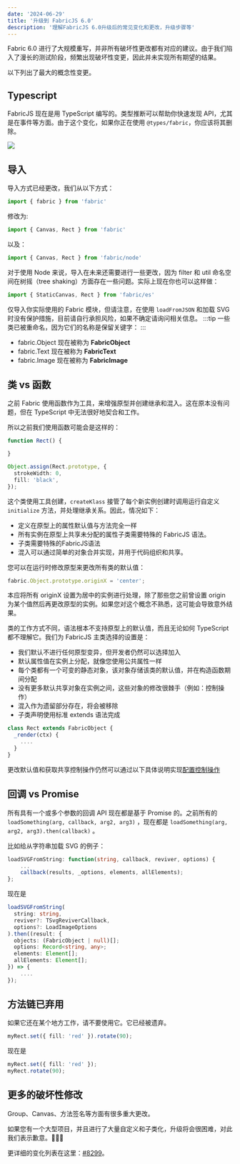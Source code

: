 ```yaml
---
date: '2024-06-29'
title: '升级到 FabricJS 6.0'
description: '理解FabricJS 6.0升级后的常见变化和更改，升级步骤等'
---
```


Fabric 6.0 进行了大规模重写，并非所有破坏性更改都有对应的建议。由于我们陷入了漫长的测试阶段，频繁出现破坏性变更，因此并未实现所有期望的结果。

以下列出了最大的概念性变更。


## Typescript

FabricJS 现在是用 TypeScript 编写的。类型推断可以帮助你快速发现 API，尤其是在事件等方面。由于这个变化，如果你正在使用 `@types/fabric`，你应该将其删除。

![](/article_assets/autocomplete.gif)
## 导入

导入方式已经更改，我们从以下方式：

```js
import { fabric } from 'fabric'
```

修改为:

```js
import { Canvas, Rect } from 'fabric'
```

以及：

```js
import { Canvas, Rect } from 'fabric/node'
```

对于使用 Node 来说，导入在未来还需要进行一些更改，因为 filter 和 util 命名空间在树摇（tree shaking）方面存在一些问题。实际上现在你也可以这样做：

```js
import { StaticCanvas, Rect } from 'fabric/es'
```

仅导入你实际使用的 Fabric 模块，但请注意，在使用 `loadFromJSON` 和加载 SVG 时没有保护措施，目前请自行承担风险，如果不确定请询问相关信息。
:::tip
一些类已被重命名，因为它们的名称是保留关键字：
:::

- fabric.Object 现在被称为 **FabricObject**
- fabric.Text 现在被称为 **FabricText**
- fabric.Image 现在被称为 **FabricImage**

## 类 vs 函数

之前 Fabric 使用函数作为工具，来增强原型并创建继承和混入。这在原本没有问题，但在 TypeScript 中无法很好地契合和工作。

所以之前我们使用函数可能会是这样的：

```ts
function Rect() {

}

Object.assign(Rect.prototype, {
  strokeWidth: 0,
  fill: 'black',
});

```

这个类使用工具创建，`createKlass` 接管了每个新实例创建时调用运行自定义 `initialize` 方法，并处理继承关系。因此，情况如下：

- 定义在原型上的属性默认值与方法完全一样
- 所有实例在原型上共享未分配的属性子类需要特殊的 FabricJS 语法。
- 子类需要特殊的FabricJS语法
- 混入可以通过简单的对象合并实现，并用于代码组织和共享。
  
您可以在运行时修改原型来更改所有类的默认值：

```ts
fabric.Object.prototype.originX = 'center';
```

本应将所有 originX 设置为居中的实例进行处理，除了那些您之前曾设置 origin 为某个值然后再更改原型的实例。如果您对这个概念不熟悉，这可能会导致意外结果。

类的工作方式不同，语法根本不支持原型上的默认值，而且无论如何 TypeScript 都不理解它。我们为 FabricJS 主类选择的设置是：

- 我们默认不进行任何原型变异，但开发者仍然可以选择加入
- 默认属性值在实例上分配，就像您使用公共属性一样
- 每个类都有一个可变的静态对象，该对象存储该类的默认值，并在构造函数期间分配
- 没有更多默认共享对象在实例之间，这些对象的修改很棘手（例如：控制操作）
- 混入作为遗留部分存在，将会被移除
- 子类声明使用标准 extends 语法完成

```ts
class Rect extends FabricObject {
  _render(ctx) {
    ....
  }
}
```

更改默认值和获取共享控制操作仍然可以通过以下具体说明实现[配置控制操作](/doc/4_Configuring_controls)

## 回调 vs Promise

所有具有一个或多个参数的回调 API 现在都是基于 Promise 的。之前所有的 `loadSomething(arg, callback, arg2, arg3)` ，现在都是 `loadSomething(arg, arg2, arg3).then(callback)` 。

比如给从字符串加载 SVG 的例子：

```ts
loadSVGFromString: function(string, callback, reviver, options) {
    ...
    callback(results, _options, elements, allElements);
};
```

现在是

```ts
loadSVGFromString(
  string: string,
  reviver?: TSvgReviverCallback,
  options?: LoadImageOptions
).then((result: {
  objects: (FabricObject | null)[];
  options: Record<string, any>;
  elements: Element[];
  allElements: Element[];
}) => {
    ....
});
```

## 方法链已弃用

如果它还在某个地方工作，请不要使用它。它已经被遗弃。

```ts
myRect.set({ fill: 'red' }).rotate(90);
```

现在是

```ts
myRect.set({ fill: 'red' });
myRect.rotate(90);
```

## 更多的破坏性修改

Group、Canvas、方法签名等方面有很多重大更改。

如果您有一个大型项目，并且进行了大量自定义和子类化，升级将会很困难，对此我们表示歉意。🙇🙇🙇

更详细的变化列表在这里：[#8299](https://github.com/fabricjs/fabric.js/issues/8299)。

